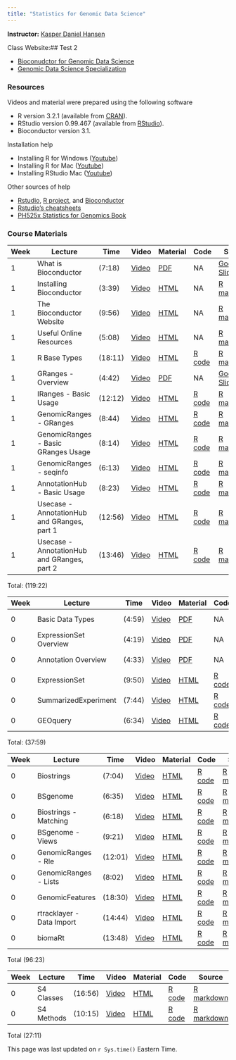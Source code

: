 ```yaml
---
title: "Statistics for Genomic Data Science"
---
```


**Instructor:** [Kasper Daniel Hansen](http://www.hansenlab.org/)


Class Website:## Test 2

* [Bioconudctor for Genomic Data Science](https://www.coursera.org/course/genbioconductor)
* [Genomic Data Science Specialization](https://www.coursera.org/specialization/genomics/41)


### **Resources**

Videos and material were prepared using the following software

- R version 3.2.1 (available from [CRAN](https://cran.r-project.org/)).
- RStudio version 0.99.467 (available from [RStudio](https://www.rstudio.com)).
- Bioconductor version 3.1.

Installation help

- Installing R for Windows ([Youtube](https://youtu.be/Ohnk9hcxf9M))
- Installing R for Mac ([Youtube](https://youtu.be/uxuuWXU-7UQ))
- Installing RStudio Mac ([Youtube](https://youtu.be/bM7Sfz-LADM))

Other sources of help

- [Rstudio](https://www.rstudio.com/), [R project](http://www.r-project.org/), and [Bioconductor](http://bioconductor.org/)
- [Rstudio's cheatsheets](https://www.rstudio.com/resources/cheatsheets/) 
- [PH525x Statistics for Genomics Book](http://genomicsclass.github.io/book/)

### Course Materials

| Week  | Lecture |  Time | Video | Material | Code | Source |
|---|---|---|---|---|--|--|
| 1 | What is Bioconductor | (7:18) | [Video](dropbox/Drive/BiocIntro_What_is_Bioconductor_version1.mp4) | [PDF](pdf/BiocIntro_What_is_Bioconductor.pdf) | NA | [Google Slides](https://docs.google.com/presentation/d/1rPKLk9tTfoLkRl-PyaboJ4wHTsLhmm2ukBRxOmJg4Kk/edit?usp=sharing) |
| 1 | Installing Bioconductor | (3:39) | [Video](dropbox/Videos/BiocIntro_Installing_Bioconductor_version1.mp4) | [HTML](week1/Install_Bioconductor.html) | NA | [R markdown](week1/Install_Bioconductor.Rmd) |
| 1 | The Bioconductor Website | (9:56) | [Video](dropbox/Videos/BiocIntro_Bioconductor_Website_version1.mp4) | [HTML](week1/Online_Resources.html) | NA | [R markdown](week1/Online_Resources.Rmd) |
| 1 | Useful Online Resources | (5:08) | [Video](dropbox/Videos/BiocIntro_OnlineResources_version1.mp4) | [HTML](week1/Online_Resources.html) | NA | [R markdown](week1/Online_Resources.Rmd) |
| 1 | R Base Types | (18:11) | [Video](dropbox/Videos/BiocIntro_R_Base_Types_version1.mp4) | [HTML](week1/R_Base_Types.html) | [R code](week1/R_base_Types.R) | [R markdown](week1/R_Base_Types.Rmd) |
| 1 | GRanges - Overview | (4:42) | [Video](dropbox/Drive/BiocIntro_Granges_Overview_version1.mp4) | [PDF](pdf/BiocIntro_GRanges_Overview.pdf) | NA | [Google Slides](https://docs.google.com/presentation/d/1ETjUipnle-Ps7k8gFGvJIXJ85D_Vjs9qNxNk2KeeaAI/edit?usp=sharing) |
| 1 | IRanges - Basic Usage | (12:12) | [Video](dropbox/Videos/BiocIntro_IRanges_Basic_version1.mp4) | [HTML](week1/IRanges_Basic.html) | [R code](week1/IRanges_Basic.R) | [R markdown](week1/IRanges_Basic.Rmd) |
| 1 | GenomicRanges - GRanges | (8:44) | [Video](dropbox/Videos/BiocIntro_GenomicRanges_GRanges_version1.mp4) | [HTML](week1/GenomicRanges_GRanges.html) | [R code](week1/GenomicRanges_GRanges.R) | [R markdown](week1/GenomicRanges_GRanges.Rmd) |
| 1 | GenomicRanges - Basic GRanges Usage | (8:14) | [Video](dropbox/Videos/BiocIntro_GenomicRanges_GRanges_Usage_version1.mp4) | [HTML](week1/GenomicRanges_GRanges_Usage.html) | [R code](week1/GenomicRanges_GRanges_Usage.R) | [R markdown](week1/GenomicRanges_GRanges_Usage.Rmd) |
| 1 | GenomicRanges - seqinfo | (6:13) | [Video](dropbox/Videos/BiocIntro_GenomicRanges_seqinfo_version1.mp4) | [HTML](week1/GenomicRanges_seqinfo.html) | [R code](week1/GenomicRanges_seqinfo.R) | [R markdown](week1/GenomicRanges_seqinfo.Rmd) |
| 1 | AnnotationHub - Basic Usage | (8:23) | [Video](dropbox/Videos/BiocIntro_AnnotationHub_version1.mp4) | [HTML](week1/AnnotationHub.html) | [R code](week1/AnnotationHub.R) | [R markdown](week1/AnnotationHub.Rmd) |
| 1 | Usecase - AnnotationHub and GRanges, part 1 | (12:56) | [Video](dropbox/Videos/BiocIntro_Usecase_AnnotationHub_GRanges_Part1_version1.mp4) | [HTML](week1/Usecase_AnnotationHub_GRanges.html) | [R code](week1/Usecase_AnnotationHub_GRanges.R) | [R markdown](week1/Usecase_AnnotationHub_GRanges.Rmd) |
| 1 | Usecase - AnnotationHub and GRanges, part 2 | (13:46) | [Video](dropbox/Videos/BiocIntro_Usecase_AnnotationHub_GRanges_Part2_version1.mp4) | [HTML](week1/Usecase_AnnotationHub_GRanges.html) | [R code](week1/Usecase_AnnotationHub_GRanges.R) | [R markdown](week1/Usecase_AnnotationHub_GRanges.Rmd) |

Total: (119:22)


| Week  | Lecture |  Time | Video | Material | Code | Source |
|---|---|---|---|---|--|--|
| 0 | Basic Data Types | (4:59) | [Video](dropbox/Drive/BiocIntro_Basic_Data_Types.mp4) | [PDF](pdf/BiocIntro_Basic_Data_Types.pdf) | NA | [Google Slides](https://docs.google.com/presentation/d/1GidGTxreaffyutdpy4vKcmKdWc-z1KYsWbxihTorI_8/edit?usp=sharing) |
| 0 | ExpressionSet Overview | (4:19) | [Video](dropbox/Drive/BiocIntro_ExpressionSet_Overview_version1.mp4) | [PDF](pdf/BiocIntro_ExpressionSet_Overview.pdf) | NA |[Google Slides](https://docs.google.com/presentation/d/1ouDEq37R5ReiuLgfSm7c3lexceIovy5IUac9jfYX1L8/edit?usp=sharing) |
| 0 | Annotation Overview | (4:33) | [Video](dropbox/Drive/BiocIntro_Annotation_Overview_version1.mp4) | [PDF](pdf/BiocIntro_Annotation_Overview.pdf) | NA | [Google Slides](https://docs.google.com/presentation/d/14-uvs23suNXr8-xZRDcreo_Ws01VKCLCUy-q99Gf_hc/edit?usp=sharing) |
| 0 | ExpressionSet | (9:50) | [Video](dropbox/Videos/BiocIntro_ExpressionSet_version1.mp4) | [HTML](week2/ExpressionSet.html) | [R code](week2/ExpressionSet.R) | [R markdown](week2/ExpressionSet.Rmd) |
| 0 | SummarizedExperiment | (7:44) | [Video](dropbox/Videos/BiocIntro_SummarizedExperiment_version1.mp4) | [HTML](week2/SummarizedExperiment.html) | [R code](week2/SummarizedExperiment.R) | [R markdown](week2/SummarizedExperiment.Rmd) |
| 0 | GEOquery | (6:34) | [Video](dropbox/Videos/BiocIntro_GEOquery_version1.mp4) | [HTML](week2/GEOquery.html) | [R code](week2/GEOquery.R) | [R markdown](week2/GEOquery.Rmd) |


Total: (37:59)

| Week  | Lecture |  Time | Video | Material | Code | Source |
|---|---|---|---|---|--|--|
| 0 | Biostrings | (7:04) | [Video](dropbox/Videos/BiocIntro_Biostrings_version1.mp4) | [HTML](week2/Biostrings.html) | [R code](week2/Biostrings.R) | [R markdown](week2/Biostrings.Rmd) |
| 0 | BSgenome | (6:35) | [Video](dropbox/Videos/BiocIntro_BSgenome_version1.mp4) | [HTML](week2/BSgenome.html) | [R code](week2/BSgenome.R) | [R markdown](week2/BSgenome.Rmd) |
| 0 | Biostrings - Matching | (6:18) | [Video](dropbox/Videos/BiocIntro_Biostrings_Matching_version1.mp4) | [HTML](week2/Biostrings_Matching.html) | [R code](week2/Biostrings_Matching.R) | [R markdown](week2/Biostrings_Matching.Rmd) |
| 0 | BSgenome - Views | (9:21) | [Video](dropbox/Videos/BiocIntro_BSgenome_Views_version1.mp4) | [HTML](week2/BSgenome_Views.html) | [R code](week2/BSgenome_Views.R) | [R markdown](week2/BSgenome_Views.Rmd) |
| 0 | GenomicRanges - Rle | (12:01) | [Video](dropbox/Videos/BiocIntro_GenomicRanges_Rle_version1.mp4) | [HTML](week2/GenomicRanges_Rle.html) | [R code](week2/GenomicRanges_Rle.R) | [R markdown](week2/GenomicRanges_Rle.Rmd) |
| 0 | GenomicRanges - Lists | (8:02) | [Video](dropbox/Videos/BiocIntro_GenomicRanges_Lists_version1.mp4) | [HTML](week2/GenomicRanges_Lists.html) | [R code](week2/GenomicRanges_Lists.R) | [R markdown](week2/GenomicRanges_Lists.Rmd) |
| 0 | GenomicFeatures | (18:30) | [Video](dropbox/Videos/BiocIntro_GenomicFeatures_version1.mp4) | [HTML](week2/GenomicFeatures.html) | [R code](week2/GenomicFeatures.R) | [R markdown](week2/GenomicFeatures.Rmd) |
| 0 | rtracklayer - Data Import | (14:44) | [Video](dropbox/Videos/BiocIntro_rtracklayer_Import_version1.mp4) | [HTML](week2/rtracklayer_Import.html) | [R code](week2/rtracklayer_Import.R) | [R markdown](week2/rtracklayer_Import.Rmd) |
| 0 | biomaRt | (13:48) | [Video](dropbox/Videos/BiocIntro_biomaRt_version1.mp4) | [HTML](week2/biomaRt.html) | [R code](week2/biomaRt.R) | [R markdown](week2/biomaRt.Rmd) |

Total (96:23)

| Week  | Lecture |  Time | Video | Material | Code | Source |
|---|---|---|---|---|--|--|
| 0 | S4 Classes | (16:56) | [Video](dropbox/Videos/BiocIntro_R_S4_Classes_version1.mp4) | [HTML](week2/R_S4.html) | [R code](week2/R_S4.R) | [R markdown](week2/R_S4.Rmd) |
| 0 | S4 Methods | (10:15) | [Video](dropbox/Videos/BiocIntro_R_S4_Methods_version1.mp4) | [HTML](week2/R_S4.html) | [R code](week2/R_S4.R) | [R markdown](week2/R_S4.Rmd) |

Total (27:11)


This page was last updated on `r Sys.time()` Eastern Time.
